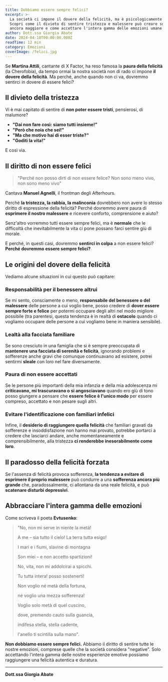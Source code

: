 ```yaml
---
title: Dobbiamo essere sempre felici?
excerpt: >-
  La società ci impone il dovere della felicità, ma è psicologicamente sano? 
  Scopri come il divieto di sentire tristezza e malessere può creare sofferenza 
  ancora maggiore e come accettare l'intera gamma delle emozioni umane.
author: Dott.ssa Giorgia Abate
date: 2024-04-10T00:00:00.000Z
readTime: 12 min
category: Emozioni
coverImage: /felici.jpg
---
```


Se **Martina Attili**, cantante di X Factor, ha reso famosa la **paura della felicità** (la Cherofobia), da tempo ormai la nostra società non di rado ci impone **il dovere della felicità**. Ma perché, anche quando non ci va, dovremmo sentirci in dovere di essere felici?

## Il divieto della tristezza

Vi è mai capitato di sentire di **non poter essere tristi**, pensierosi, di malumore?

- **"Dai non fare così: siamo tutti insieme!"**
- **"Però che noia che sei!"**
- **"Ma che motivo hai di esser triste?"**
- **"Goditi la vita!"**

E così via.

## Il diritto di non essere felici

> "Perché non posso dirti di non essere felice? Non sono meno vivo, non sono meno vivo"

Cantava **Manuel Agnelli**, il frontman degli Afterhours. 

Perché **la tristezza, la rabbia, la malinconia** dovrebbero non avere lo stesso diritto di espressione della felicità? Perché dovremmo avere paura di **esprimere il nostro malessere** e ricevere conforto, comprensione e aiuto?

Senz'altro vorremmo tutti essere sempre felici, ma è **normale** che le difficoltà che inevitabilmente la vita ci pone possano farci sentire giù di morale.

E perché, in questi casi, dovremmo **sentirci in colpa** a non essere felici? **Perché dovremmo essere sempre felici?**

## Le origini del dovere della felicità

Vediamo alcune situazioni in cui questo può capitare:

### Responsabilità per il benessere altrui

Se mi sento, consciamente o meno, **responsabile del benessere o del malessere** delle persone a cui voglio bene, posso credere di **dover essere sempre forte e felice** per potermi occupare degli altri nel modo migliore possibile (tra parentesi, questa tendenza è in realtà di **ostacolo** quando ci vogliamo occupare delle persone a cui vogliamo bene in maniera sensibile).

### Lealtà alla facciata familiare

Se sono cresciuto in una famiglia che si è sempre preoccupata di **mantenere una facciata di serenità e felicità**, ignorando problemi e sofferenze anche gravi che comunque continuavano ad esistere, potrei sentirmi **sleale** con loro nel fare diversamente.

### Paura di non essere accettati

Se le persone più importanti della mia infanzia e della mia adolescenza mi **criticavano, mi trascuravano o si angosciavano** quando ero giù di tono posso giungere a pensare che **essere felice è l'unico modo** per essere compreso, accettato e non pesare sugli altri.

### Evitare l'identificazione con familiari infelici

Infine, il **desiderio di raggiungere quella felicità** che familiari gravati da sofferenze e insoddisfazione non hanno mai provato, potrebbe portarci a credere che lasciarci andare, anche momentaneamente e comprensibilmente, alla tristezza **ci renderebbe inesorabilmente come loro**.

## Il paradosso della felicità forzata

Se l'assenza di felicità provoca sofferenza, **la tendenza a evitare di esprimere il proprio malessere** può condurre a una **sofferenza ancora più grande** che, paradossalmente, ci allontana da una reale felicità, e può **scatenare disturbi depressivi**.

## Abbracciare l'intera gamma delle emozioni

Come scriveva il poeta **Evtusenko**:

> "No, non mi serve in niente la metà!
> 
> A me – sia tutto il cielo! La terra tutta esigo!
> 
> I mari e i fiumi, slavine di montagna
> 
> Son miei – e non accetto spartizioni!
> 
> No, vita, non mi addolcirai a spicchi.
> 
> Tu tutta intera! posso sostenerti!
> 
> Non voglio né metà della fortuna,
> 
> né voglio una mezza sofferenza!
> 
> Voglio solo metà di quel cuscino,
> 
> dove, premendo cauto sulla guancia,
> 
> indifesa stella, stella cadente,
> 
> l'anello ti scintilla sulla mano".

**Non dobbiamo essere sempre felici.** Abbiamo il diritto di sentire tutte le nostre emozioni, comprese quelle che la società considera "negative". Solo accettando l'intera gamma delle nostre esperienze emotive possiamo raggiungere una felicità autentica e duratura.

---

**Dott.ssa Giorgia Abate**
